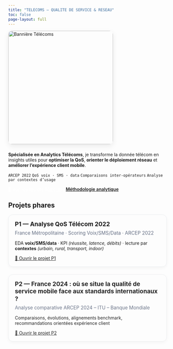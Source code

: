 ```yaml
---
title: "TELECOMS — QUALITE DE SERVICE & RESEAU"
toc: false
page-layout: full
---
```


<!-- ===== BANNIÈRE 2/3 LARGEUR ===== -->
<div class="hero-telecom-wrap">
  <picture>
    <source srcset="https://nancy-jennifer.github.io/assets/banners/banner-telecom.jpg">
    <img src="https://nancy-jennifer.github.io/assets/banners/banner-telecom.jpg"
         alt="Bannière Télécoms" class="hero-banner-telecom" loading="eager" />
  </picture>
</div>

**Spécialisée en Analytics Télécoms**, je transforme la donnée télécom en insights utiles pour **optimiser la QoS**, **orienter le déploiement réseau** et **améliorer l’expérience client mobile**.

`ARCEP 2022`{.badge} `QoS voix · SMS · data`{.badge} `Comparaisons inter-opérateurs`{.badge} `Analyse par contextes d’usage`{.badge}

[🔎 Voir les projets Télécoms](projets.qmd){.btn .btn-primary}
[Méthodologie analytique](../methode/index.qmd){.btn .btn-outline-primary}

## Projets phares

<div class="proj-grid">
  <!-- P1 -->
  <article class="proj-card">
    <h3>P1 — Analyse QoS Télécom 2022</h3>
    <p class="subtitle">France Métropolitaine · Scoring Voix/SMS/Data · ARCEP 2022</p>
    <p>EDA <strong>voix/SMS/data</strong> · KPI <em>(réussite, latence, débits)</em> · lecture par <strong>contextes</strong> <em>(urbain, rural, transport, indoor)</em></p>
    <a class="btn btn-success" href="projet1_arcep2022.qmd">🚀 Ouvrir le projet P1</a>
  </article>

  <!-- P2 -->
  <article class="proj-card muted">
    <h3>P2 — France 2024 : où se situe la qualité de service mobile face aux standards internationaux ?</h3>
    <p class="subtitle">Analyse comparative ARCEP 2024 – ITU – Banque Mondiale</p>
    <p>Comparaisons, évolutions, alignements benchmark, recommandations orientées expérience client</p>
     <a class="btn btn-success" href="projet2_arcep2024.qmd">🚀 Ouvrir le projet P2</a>
  </article>
</div>

```{=html}
<style>
/* ===============================
   BANNIÈRE — 2/3 largeur à gauche
   =============================== */
.hero-telecom-wrap{
  width: 66%;
  max-width: 1100px;
  margin: 0 0 10px 0;      /* alignée à gauche */
}
.hero-banner-telecom{
  width: 100%;
  height: 360px;           /* même impression que la page Méthodo */
  object-fit: cover;
  object-position: 55% 50%;
  border-radius: 12px;
  display: block;
  box-shadow: 0 6px 18px rgba(0,0,0,.08);
  margin: 0 0 24px 0;
}

/* Responsive bannière */
@media (max-width: 900px){
  .hero-telecom-wrap{ width: calc(100vw - 32px); }
  .hero-banner-telecom{ height: 280px; }
}
@media (max-width: 600px){
  .hero-banner-telecom{ height: 220px; }
}

/* ===============================
   Cartes "Projets phares"
   =============================== */
.proj-grid{
  display: grid;
  grid-template-columns: repeat(auto-fit, minmax(300px, 1fr));
  gap: 24px;
  margin-top: 8px;
}
.proj-card{
  background: var(--quarto-body-bg);
  border: 1px solid #e9ecef;
  border-radius: 14px;
  padding: 18px 20px;
  box-shadow: 0 4px 12px rgba(0,0,0,.04);
}
.proj-card h3{
  margin: 0 0 6px 0;
  font-size: 1.18rem;
  line-height: 1.25;
}
.proj-card .subtitle{
  margin: 0 0 10px 0;
  color: #667085;
  font-size: 0.95rem;
}
.proj-card.muted{ opacity: .95; }

/* ===============================
   Boutons & états
   =============================== */
.btn-primary{
  background: var(--accent) !important;
  border-color: var(--accent) !important;
  color: #fff !important;
}
.btn-outline-primary{
  background: transparent !important;
  border-color: var(--accent) !important;
  color: var(--accent) !important;
  font-weight: 600;
}
.btn-outline-primary:hover{
  background: var(--accent) !important;
  color: #fff !important;
}
.btn.disabled{
  pointer-events: none;
  opacity: .6;
}
.proj-card .btn{ margin-top: 6px; }
</style>
```
